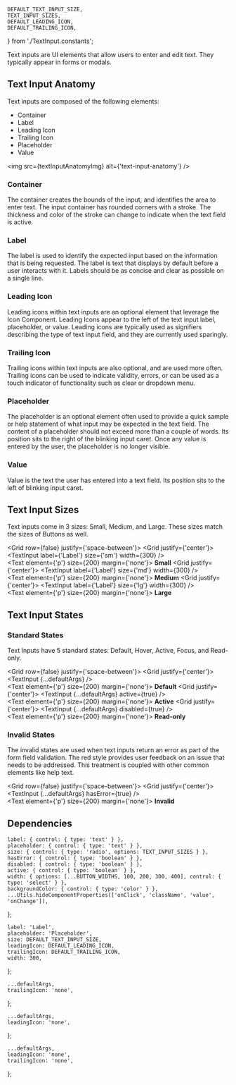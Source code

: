     DEFAULT_TEXT_INPUT_SIZE,
    TEXT_INPUT_SIZES,
    DEFAULT_LEADING_ICON,
    DEFAULT_TRAILING_ICON,
} from './TextInput.constants';

<Meta component={TextInput} title="Components/TextInput" />

<Title>Text Inputs</Title>

<Subtitle>
    Text inputs are UI elements that allow users to enter and edit text. They typically appear in
    forms or modals.
</Subtitle>

## Text Input Anatomy

Text inputs are composed of the following elements:

-   Container
-   Label
-   Leading Icon
-   Trailing Icon
-   Placeholder
-   Value

<img src={textInputAnatomyImg} alt={'text-input-anatomy'} />

### Container

The container creates the bounds of the input, and identifies the area to enter text. The input container has rounded corners with a stroke. The thickness and color of the stroke can change to indicate when the text field is active.

### Label

The label is used to identify the expected input based on the information that is being requested. The label is text that displays by default before a user interacts with it. Labels should be as concise and clear as possible on a single line.

### Leading Icon

Leading icons within text inputs are an optional element that leverage the Icon Component. Leading Icons appear to the left of the text input label, placeholder, or value. Leading icons are typically used as signifiers describing the type of text input field, and they are currently used sparingly.

### Trailing Icon

Trailing icons within text inputs are also optional, and are used more often. Trailing icons can be used to indicate validity, errors, or can be used as a touch indicator of functionality such as clear or dropdown menu.

### Placeholder

The placeholder is an optional element often used to provide a quick sample or help statement of what input may be expected in the text field. The content of a placeholder should not exceed more than a couple of words. Its position sits to the right of the blinking input caret. Once any value is entered by the user, the placeholder is no longer visible.

### Value

Value is the text the user has entered into a text field. Its position sits to the left of blinking input caret.

## Text Input Sizes

Text inputs come in 3 sizes: Small, Medium, and Large. These sizes match the sizes of Buttons as well.

<Grid row={false} justify={'space-between'}>
    <Grid justify={'center'}>
        <TextInput label={'Label'} size={'sm'} width={300} />
        <br />
        <Text element={'p'} size={200} margin={'none'}>
            <strong>Small</strong>
        </Text>
    </Grid>
    <Grid justify={'center'}>
        <TextInput label={'Label'} size={'md'} width={300} />
        <br />
        <Text element={'p'} size={200} margin={'none'}>
            <strong>Medium</strong>
        </Text>
    </Grid>
    <Grid justify={'center'}>
        <TextInput label={'Label'} size={'lg'} width={300} />
        <br />
        <Text element={'p'} size={200} margin={'none'}>
            <strong>Large</strong>
        </Text>
    </Grid>
</Grid>

## Text Input States

### Standard States

Text Inputs have 5 standard states: Default, Hover, Active, Focus, and Read-only.

<Grid row={false} justify={'space-between'}>
    <Grid justify={'center'}>
        <TextInput {...defaultArgs} />
        <br />
        <Text element={'p'} size={200} margin={'none'}>
            <strong>Default</strong>
        </Text>
    </Grid>
    <Grid justify={'center'}>
        <TextInput {...defaultArgs} active={true} />
        <br />
        <Text element={'p'} size={200} margin={'none'}>
            <strong>Active</strong>
        </Text>
    </Grid>
    <Grid justify={'center'}>
        <TextInput {...defaultArgs} disabled={true} />
        <br />
        <Text element={'p'} size={200} margin={'none'}>
            <strong>Read-only</strong>
        </Text>
    </Grid>
</Grid>

### Invalid States

The invalid states are used when text inputs return an error as part of the form field validation. The red style provides user feedback on an issue that needs to be addressed. This treatment is coupled with other common elements like help text.

<Grid row={false} justify={'space-between'}>
    <Grid justify={'center'}>
        <TextInput {...defaultArgs} hasError={true} />
        <br />
        <Text element={'p'} size={200} margin={'none'}>
            <strong>Invalid</strong>
        </Text>
    </Grid>
</Grid>

## Dependencies

<ArgsTable of={TextInput} exclude={[...DEFAULT_ARGUMENTS_TABLE_EXCLUSION]} />

    label: { control: { type: 'text' } },
    placeholder: { control: { type: 'text' } },
    size: { control: { type: 'radio', options: TEXT_INPUT_SIZES } },
    hasError: { control: { type: 'boolean' } },
    disabled: { control: { type: 'boolean' } },
    active: { control: { type: 'boolean' } },
    width: { options: [...BUTTON_WIDTHS, 100, 200, 300, 400], control: { type: 'select' } },
    backgroundColor: { control: { type: 'color' } },
    ...Utils.hideComponentProperties(['onClick', 'className', 'value', 'onChange']),
};

    label: 'Label',
    placeholder: 'Placeholder',
    size: DEFAULT_TEXT_INPUT_SIZE,
    leadingIcon: DEFAULT_LEADING_ICON,
    trailingIcon: DEFAULT_TRAILING_ICON,
    width: 300,
};

    ...defaultArgs,
    trailingIcon: 'none',
};

    ...defaultArgs,
    leadingIcon: 'none',
};

    ...defaultArgs,
    leadingIcon: 'none',
    trailingIcon: 'none',
};

<Canvas hidden>
    <Story
        name="Default"
        argTypes={argTypes}
        args={{
            ...defaultArgs,
        }}
    >
        {(args) => <TextInput {...args} />}
    </Story>
    <Story
        name="No trailing icon"
        argTypes={argTypes}
        args={{
            ...noTrailingIconArgs,
        }}
    >
        {(args) => <TextInput {...args} />}
    </Story>
    <Story
        name="No leading icon"
        argTypes={argTypes}
        args={{
            ...noLeadingIconArgs,
        }}
    >
        {(args) => <TextInput {...args} />}
    </Story>
    <Story
        name="No icons"
        argTypes={argTypes}
        args={{
            ...noIconArgs,
        }}
    >
        {(args) => <TextInput {...args} />}
    </Story>
</Canvas>

